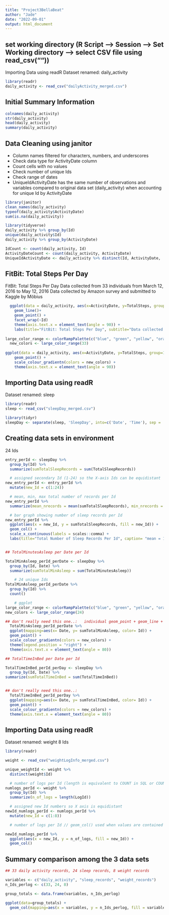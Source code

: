 ```yaml
---
title: "Project3BellaBeat"
author: "Jade"
date: "2022-09-01"
output: html_document
---
```


## set working directory (R Script --> Session --> Set Working directory --> select CSV file using read_csv("")) 
Importing Data using readR
Dataset renamed: daily_activity
```r
library(readr)
daily_activity <- read_csv("dailyActivity_merged.csv")
```

## Initial Summary Information
```r

colnames(daily_activity)
str(daily_activity)
head(daily_activity)
summary(daily_activity)

```

## Data Cleaning using janitor 

* Column names filtered for characters, numbers, and underscores
* Check data type for ActivityDate column
* Count cells with no values
* Check number of unique Ids
* Check range of dates
* UniqueIdActivityDate has the same number of observations and variables compared to original data set (daily_activity) when accounting for unique Id by ActivityDate
```r

library(janitor)
clean_names(daily_activity)
typeof(daily_activity$ActivityDate)
sum(is.na(daily_activity))

library(tidyverse)
daily_activity %>% group_by(Id)
unique(daily_activity$Id)
daily_activity %>% group_by(ActivityDate)

IdCount <- count(daily_activity, Id)
ActivityDateCount <- count(daily_activity, ActivityDate)
UniqueIdActivityDate <- daily_activity %>% distinct(Id, ActivityDate, .keep_all = TRUE)

```


##  FitBit: Total Steps Per Day
FitBit: Total Steps Per Day
Data collected from 33 individuals from March 12, 2016 to May 12, 2016
Data collected by Amazon survey and submitted to Kaggle by Möbius
```r

  ggplot(data = daily_activity, aes(x=ActivityDate, y=TotalSteps, group=1, color = Id)) +
    geom_line()+
    geom_point() +
    facet_wrap(~Id)
    theme(axis.text.x = element_text(angle = 90)) +
    labs(title="FitBit: Total Steps Per Day", subtitle="Data collected from 33 individuals from March 12, 2016 to May 12, 2016", caption="Data collected by Amazon survey and submitted to Kaggle by Möbius")
  
large_color_range <- colorRampPalette(c("blue", "green", "yellow", "orange", "red", "pink", "purple", "black"))  
  new_colors <- large_color_range(33)
  
ggplot(data = daily_activity, aes(x=ActivityDate, y=TotalSteps, group=1, color = Id)) +
    geom_point() +
    scale_colour_gradientn(colors = new_colors) +
    theme(axis.text.x = element_text(angle = 90))

```


## Importing Data using readR
Dataset renamed: sleep

```r
library(readr)
sleep <- read_csv("sleepDay_merged.csv")

library(tidyr)
sleepDay <- separate(sleep, 'SleepDay', into=c('Date', 'Time'), sep = ' ')

```


## Creating data sets in environment 
24 Ids
```r

entry_perId <- sleepDay %>%
  group_by(Id) %>%
  summarize(sumTotalSleepRecords = sum(TotalSleepRecords))

  # assigned secondary Id (1-24) so the X-axis Ids can be equidistant 
new_entry_perId <- entry_perId %>%
  mutate(new_Id = c(1:24))

  # mean, min, max total number of records per Id
new_entry_perId %>%
  summarize(mean_nrecords = mean(sumTotalSleepRecords), min_nrecords = min(sumTotalSleepRecords), max_nrecords = max(sumTotalSleepRecords))

  # bar graph showing number of sleep records per Id
new_entry_perId %>% 
  ggplot(aes(x = new_Id, y = sumTotalSleepRecords, fill = new_Id)) + 
  geom_col() +
  scale_x_continuous(labels = scales::comma) +
  labs(title="Total Number of Sleep Records Per Id", caption= "mean = 19.2, min = 1, max = 39")


## TotalMinutesAsleep per Date per Id

TotalMinAsleep_perId_perDate <- sleepDay %>%
  group_by(Id, Date) %>%
  summarize(sumTotalMinAsleep = sum(TotalMinutesAsleep))

    # 24 unique Ids
TotalMinAsleep_perId_perDate %>%
  group_by(Id) %>%
  count()

    # ggplot
large_color_range <- colorRampPalette(c("blue", "green", "yellow", "orange", "red", "pink", "purple", "black"))  
new_colors <- large_color_range(24)

## don't really need this one..:   individual geom_point + geom_line + color needed for each Id in the code? to get a proper line graph? Otherwise dataset needs to be organized differently.       
  TotalMinAsleep_perId_perDate %>%
  ggplot(mapping=aes(x= Date, y= sumTotalMinAsleep, color= Id)) +
  geom_point() + 
  scale_colour_gradientn(colors = new_colors) +
  theme(legend.position = "right") +
  theme(axis.text.x = element_text(angle = 80))

## TotalTimeInBed per Date per Id

TotalTimeInBed_perId_perDay <- sleepDay %>%
  group_by(Id, Date) %>%
summarize(sumTotalTimeInBed = sum(TotalTimeInBed))


## don't really need this one..:          
  TotalTimeInBed_perId_perDay %>%
  ggplot(mapping=aes(x= Date, y= sumTotalTimeInBed, color= Id)) +
  geom_point() + 
  scale_colour_gradientn(colors = new_colors) +
  theme(axis.text.x = element_text(angle = 80))


```


## Importing Data using readR
Dataset renamed: weight
8 Ids
```r

library(readr)

weight <- read_csv("weightLogInfo_merged.csv")

unique_weightId <- weight %>%
  distinct(weight$Id)

  # number of logs per Id (length is equivalent to COUNT in SQL or COUNTA in Google Sheets)
numlogs_perId <- weight %>%
  group_by(Id) %>%
  summarize(n_of_logs = length(LogId))

  # assigned new Id numbers so X axis is equidistant 
newId_numlogs_perId <- numlogs_perId %>%
  mutate(new_Id = c(1:8))

  # number of logs per Id // geom_col() used when values are contained within data set vs geom_bar which will default count

newId_numlogs_perId %>%
  ggplot(aes(x = new_Id, y = n_of_logs, fill = new_Id)) +
  geom_col() 


```

## Summary comparison among the 3 data sets
```r
## 33 daily activity records, 24 sleep records, 8 weight records

variables <- c("daily_activity", "sleep_records", "weight_records")
n_Ids_perlog <- c(33, 24, 8)

group_totals <- data.frame(variables, n_Ids_perlog)

ggplot(data=group_totals) +
  geom_col(mapping=aes(x = variables, y = n_Ids_perlog, fill = variables)) 


```